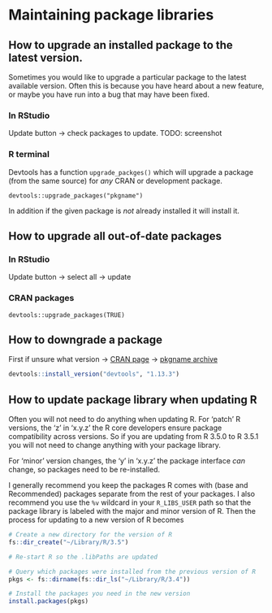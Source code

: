 # Maintaining package libraries

## How to upgrade an installed package to the latest version.

Sometimes you would like to upgrade a particular package to the latest
available version. Often this is because you have heard about a new feature, or
maybe you have run into a bug that may have been fixed.

### In RStudio

Update button -> check packages to update. TODO: screenshot

### R terminal

Devtools has a function `upgrade_packges()` which will upgrade a package (from
the same source) for _any_ CRAN or development package.

`devtools::upgrade_packages("pkgname")`

In addition if the given package is _not_ already installed it will install it.

## How to upgrade all out-of-date packages

### In RStudio

Update button -> select all -> update

### CRAN packages

`devtools::upgrade_packages(TRUE)`

## How to downgrade a package

First if unsure what version -> [CRAN page](https://cran.r-project.org/web/packages/devtools/index.html) -> [pkgname archive](https://cran.r-project.org/src/contrib/Archive/devtools/)

```r
devtools::install_version("devtools", "1.13.3")
```

## How to update package library when updating R

Often you will not need to do anything when updating R. For 'patch' R versions,
the 'z' in 'x.y.z' the R core developers ensure package compatibility across
versions. So if you are updating from R 3.5.0 to R 3.5.1 you will not need to
change anything with your package library.

For 'minor' version changes, the 'y' in 'x.y.z' the package interface _can_
change, so packages need to be re-installed.

I generally recommend you keep the packages R comes with (base and Recommended)
packages separate from the rest of your packages. I also recommend you use the
`%v` wildcard in your `R_LIBS_USER` path so that the package library is labeled
with the major and minor version of R. Then the process for updating to a new
version of R becomes

```r
# Create a new directory for the version of R
fs::dir_create("~/Library/R/3.5")

# Re-start R so the .libPaths are updated

# Query which packages were installed from the previous version of R
pkgs <- fs::dirname(fs::dir_ls("~/Library/R/3.4"))

# Install the packages you need in the new version 
install.packages(pkgs)
```
